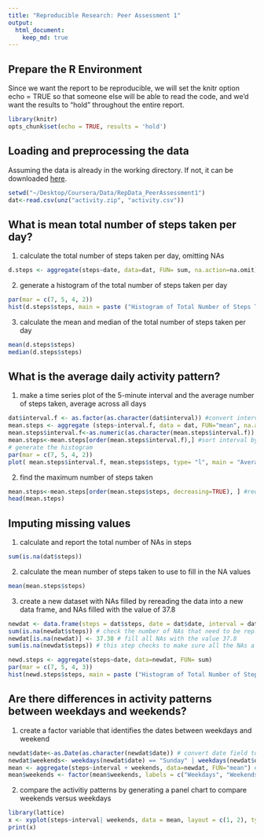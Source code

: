 ```yaml
---
title: "Reproducible Research: Peer Assessment 1"
output: 
  html_document:
    keep_md: true
---
```


## Prepare the R Environment

Since we want the report to be reproducible, we will set the knitr option echo = TRUE so that someone else will be able to read the code, and we'd want the results to "hold"  throughout the entire report.

```r
library(knitr)
opts_chunk$set(echo = TRUE, results = 'hold')
```

## Loading and preprocessing the data

Assuming the data is already in the working directory. If not, it can be downloaded [here][1].

[1]: https://d396qusza40orc.cloudfront.net/repdata%2Fdata%2Factivity.zip

```r
setwd("~/Desktop/Coursera/Data/RepData_PeerAssessment1")
dat<-read.csv(unz("activity.zip", "activity.csv"))
```

## What is mean total number of steps taken per day?

1. calculate the total number of steps taken per day, omitting NAs

```r
d.steps <- aggregate(steps~date, data=dat, FUN= sum, na.action=na.omit)  
```

2. generate a histogram of the total number of steps taken per day

```r
par(mar = c(7, 5, 4, 2))
hist(d.steps$steps, main = paste ("Histogram of Total Number of Steps Taken"), xlab = "Steps", ylab = "Days", ylim=c(0, 35))
```

3. calculate the mean and median of the total number of steps taken per day

```r
mean(d.steps$steps)
median(d.steps$steps)
```

## What is the average daily activity pattern?

1. make a time series plot of the 5-minute interval and the average number of steps taken, average across all days

```r
dat$interval.f <- as.factor(as.character(dat$interval)) #convert interval to factor
mean.steps <- aggregate (steps~interval.f, data = dat, FUN="mean", na.action=na.omit) #average steps taken every 5-minute interval across all days, omitting NA???s
mean.steps$interval.f<-as.numeric(as.character(mean.steps$interval.f)) #convert interval back to numeric
mean.steps<-mean.steps[order(mean.steps$interval.f),] #sort interval by ascending 
# generate the histogram
par(mar = c(7, 5, 4, 2))
plot( mean.steps$interval.f, mean.steps$steps, type= "l", main = "Average Daily Activity Pattern", ylab = "Average Steps Taken", xlab = "Average Five-Minute Interval" )
```

2. find the maximum number of steps taken 

```r
mean.steps<-mean.steps[order(mean.steps$steps, decreasing=TRUE), ] #reorder the data in decreasing order, the first value would be the maximum
head(mean.steps)
```

## Imputing missing values

1. calculate and report the total number of NAs in steps 

```r
sum(is.na(dat$steps))
```

2. calculate the mean number of steps taken to use to fill in the NA values

```r
mean(mean.steps$steps)
```

3.  create a new dataset with NAs filled by rereading the data into a new data frame, and NAs filled with the value of 37.8 

```r

newdat <- data.frame(steps = dat$steps, date = dat$date, interval = dat$interval) # create a new dataset 
sum(is.na(newdat$steps)) # check the number of NAs that need to be replaced
newdat[is.na(newdat)] <- 37.38 # fill all NAs with the value 37.8
sum(is.na(newdat$steps)) # this step checks to make sure all the NAs a filled and no NA remained
```

```r
newd.steps <- aggregate(steps~date, data=newdat, FUN= sum)
par(mar = c(7, 5, 4, 3))
hist(newd.steps$steps, main = paste ("Histogram of Total Number of Steps Taken, Imputed NAs"), xlab = "Steps", ylab = "Days")
```

## Are there differences in activity patterns between weekdays and weekends?

1. create a factor variable that identifies the dates between weekdays and weekend

```r
newdat$date<-as.Date(as.character(newdat$date)) # convert date field to as.Date so that R knows to handle it as date
newdat$weekends<- weekdays(newdat$date) == "Sunday" | weekdays(newdat$date) == "Saturday" # create a new variable that identifies the row data as weekends or not, weekends being Sunday and Saturday
mean <- aggregate(steps~interval + weekends, data=newdat, FUN="mean") # summarize the mean number of steps taken across the 5-minute intervals by weekends or not 
mean$weekends <- factor(mean$weekends, labels = c("Weekdays", "Weekends")) # factorize the weekends variable from logical to factor and label it weekdays or weekends
```

2. compare the activitiy patterns by generating a panel chart to compare weekends versus weekdays

```r
library(lattice)
x <- xyplot(steps~interval| weekends, data = mean, layout = c(1, 2), type="l", main = "Average Activity Pattern: Weekdays vs Weekends", ylab = "Average Number of Steps Taken", xlab = "Average Five-Minute Interval" )
print(x)
```

